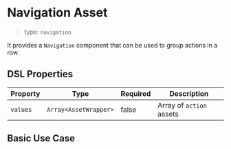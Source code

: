 
<Meta of={NavigationStories} />

# Navigation Asset

> type: `navigation`

It provides a `Navigation` component that can be used to group actions in a row.

## DSL Properties

| Property | Type | Required | Description |
| --- | --- | --- | --- |
| `values` | `Array<AssetWrapper>` | false | Array of `action` assets |

## Basic Use Case

<Canvas of={NavigationStories.Basic} />
